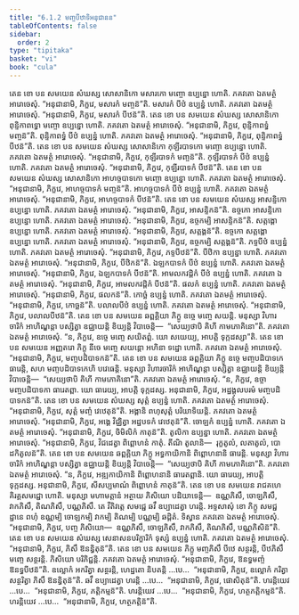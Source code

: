 ```yaml
---
title: "6.1.2 មញ្ចបីឋាទិអនុជានន"
tableOfContents: false
sidebar:
  order: 2
type: "tipitaka"
basket: "vi"
book: "cula"
---
```



<DynamicBreadcrumb />

<Division number="297" book="cula">

<Paragraph number="1274" book="cula">
តេន ខោ បន សមយេន សំឃស្ស សោសានិកោ មសារកោ មញ្ចោ ឧប្បន្នោ ហោតិ. ភគវតោ ឯតមត្ថំ អារោចេសុំ. “អនុជានាមិ, ភិក្ខវេ, មសារកំ មញ្ចន៑”តិ. មសារកំ បីឋំ ឧប្បន្នំ ហោតិ. ភគវតោ ឯតមត្ថំ អារោចេសុំ. “អនុជានាមិ, ភិក្ខវេ, មសារកំ បីឋន៑”តិ.
</Paragraph>

<Paragraph number="1275" book="cula">
តេន ខោ បន សមយេន សំឃស្ស សោសានិកោ ពុន្ទិកាពទ្ធោ មញ្ចោ ឧប្បន្នោ ហោតិ. ភគវតោ ឯតមត្ថំ អារោចេសុំ. “អនុជានាមិ, ភិក្ខវេ, ពុន្ទិកាពទ្ធំ មញ្ចន៑”តិ. ពុន្ទិកាពទ្ធំ បីឋំ ឧប្បន្នំ ហោតិ. ភគវតោ ឯតមត្ថំ អារោចេសុំ. “អនុជានាមិ, ភិក្ខវេ, ពុន្ទិកាពទ្ធំ បីឋន៑”តិ.
</Paragraph>

<Paragraph number="1276" book="cula">
តេន ខោ បន សមយេន សំឃស្ស សោសានិកោ កុឡីរបាទកោ មញ្ចោ ឧប្បន្នោ ហោតិ. ភគវតោ ឯតមត្ថំ អារោចេសុំ. “អនុជានាមិ, ភិក្ខវេ, កុឡីរបាទកំ មញ្ចន៑”តិ. កុឡីរបាទកំ បីឋំ ឧប្បន្នំ ហោតិ. ភគវតោ ឯតមត្ថំ អារោចេសុំ. “អនុជានាមិ, ភិក្ខវេ, កុឡីរបាទកំ បីឋន៑”តិ.
</Paragraph>

<Paragraph number="1277" book="cula">
តេន ខោ បន សមយេន សំឃស្ស សោសានិកោ អាហច្ចបាទកោ មញ្ចោ ឧប្បន្នោ ហោតិ. ភគវតោ ឯតមត្ថំ អារោចេសុំ. “អនុជានាមិ, ភិក្ខវេ, អាហច្ចបាទកំ មញ្ចន៑”តិ. អាហច្ចបាទកំ បីឋំ ឧប្បន្នំ ហោតិ. ភគវតោ ឯតមត្ថំ អារោចេសុំ. “អនុជានាមិ, ភិក្ខវេ, អាហច្ចបាទកំ បីឋន៑”តិ.
</Paragraph>

<Paragraph number="1278" book="cula">
តេន ខោ បន សមយេន សំឃស្ស អាសន្ទិកោ ឧប្បន្នោ ហោតិ. ភគវតោ ឯតមត្ថំ អារោចេសុំ. “អនុជានាមិ, ភិក្ខវេ, អាសន្ទិកន៑”តិ. ឧច្ចកោ អាសន្ទិកោ ឧប្បន្នោ ហោតិ. ភគវតោ ឯតមត្ថំ អារោចេសុំ. “អនុជានាមិ, ភិក្ខវេ, ឧច្ចកម្បិ អាសន្ទិកន៑”តិ. សត្តង្គោ ឧប្បន្នោ ហោតិ. ភគវតោ ឯតមត្ថំ អារោចេសុំ. “អនុជានាមិ, ភិក្ខវេ, សត្តង្គន៑”តិ. ឧច្ចកោ សត្តង្គោ ឧប្បន្នោ ហោតិ. ភគវតោ ឯតមត្ថំ អារោចេសុំ. “អនុជានាមិ, ភិក្ខវេ, ឧច្ចកម្បិ សត្តង្គន៑”តិ. ភទ្ទបីឋំ ឧប្បន្នំ ហោតិ. ភគវតោ ឯតមត្ថំ អារោចេសុំ. “អនុជានាមិ, ភិក្ខវេ, ភទ្ទបីឋន៑”តិ. បីឋិកា ឧប្បន្នា ហោតិ. ភគវតោ ឯតមត្ថំ អារោចេសុំ. “អនុជានាមិ, ភិក្ខវេ, បីឋិកន៑”តិ. ឯឡកបាទកំ បីឋំ ឧប្បន្នំ ហោតិ. ភគវតោ ឯតមត្ថំ អារោចេសុំ. “អនុជានាមិ, ភិក្ខវេ, ឯឡកបាទកំ បីឋន៑”តិ. អាមលកវដ្ដិកំ បីឋំ ឧប្បន្នំ ហោតិ. ភគវតោ ឯតមត្ថំ អារោចេសុំ. “អនុជានាមិ, ភិក្ខវេ, អាមលកវដ្ដិកំ បីឋន៑”តិ. ផលកំ ឧប្បន្នំ ហោតិ. ភគវតោ ឯតមត្ថំ អារោចេសុំ. “អនុជានាមិ, ភិក្ខវេ, ផលកន៑”តិ. កោច្ឆំ ឧប្បន្នំ ហោតិ. ភគវតោ ឯតមត្ថំ អារោចេសុំ. “អនុជានាមិ, ភិក្ខវេ, កោច្ឆន៑”តិ. បលាលបីឋំ ឧប្បន្នំ ហោតិ. ភគវតោ ឯតមត្ថំ អារោចេសុំ. “អនុជានាមិ, ភិក្ខវេ, បលាលបីឋន៑”តិ.
</Paragraph>

<Paragraph number="1279" book="cula">
តេន ខោ បន សមយេន ឆព្ពគ្គិយា ភិក្ខូ ឧច្ចេ មញ្ចេ សយន្តិ. មនុស្សា វិហារចារិកំ អាហិណ្ឌន្តា បស្សិត្វា ឧជ្ឈាយន្តិ ខិយ្យន្តិ វិបាចេន្តិ—  “សេយ្យថាបិ គិហី កាមភោគិនោ”តិ. ភគវតោ ឯតមត្ថំ អារោចេសុំ. “ន, ភិក្ខវេ, ឧច្ចេ មញ្ចេ សយិតព្ពំ. យោ សយេយ្យ, អាបត្តិ ទុក្កដស្សា”តិ.
</Paragraph>

<Paragraph number="1280" book="cula">
តេន ខោ បន សមយេន អញ្ញតរោ ភិក្ខុ នីចេ មញ្ចេ សយន្តោ អហិនា ទដ្ឋោ ហោតិ. ភគវតោ ឯតមត្ថំ អារោចេសុំ. “អនុជានាមិ, ភិក្ខវេ, មញ្ចបដិបាទកន៑”តិ.
</Paragraph>

<Paragraph number="1281" book="cula">
តេន ខោ បន សមយេន ឆព្ពគ្គិយា ភិក្ខូ ឧច្ចេ មញ្ចបដិបាទកេ ធារេន្តិ, សហ មញ្ចបដិបាទកេហិ បវេធេន្តិ. មនុស្សា វិហារចារិកំ អាហិណ្ឌន្តា បស្សិត្វា ឧជ្ឈាយន្តិ ខិយ្យន្តិ វិបាចេន្តិ—  “សេយ្យថាបិ គិហី កាមភោគិនោ”តិ. ភគវតោ ឯតមត្ថំ អារោចេសុំ. “ន, ភិក្ខវេ, ឧច្ចា មញ្ចបដិបាទកា ធារេតព្ពា. យោ ធារេយ្យ, អាបត្តិ ទុក្កដស្ស. អនុជានាមិ, ភិក្ខវេ, អដ្ឋង្គុលបរមំ មញ្ចបដិបាទកន៑”តិ.
</Paragraph>

<Paragraph number="1282" book="cula">
តេន ខោ បន សមយេន សំឃស្ស សុត្តំ ឧប្បន្នំ ហោតិ. ភគវតោ ឯតមត្ថំ អារោចេសុំ. “អនុជានាមិ, ភិក្ខវេ, សុត្តំ មញ្ចំ វេឋេតុន៑”តិ. អង្គានិ ពហុសុត្តំ បរិយាទិយន្តិ. ភគវតោ ឯតមត្ថំ អារោចេសុំ. “អនុជានាមិ, ភិក្ខវេ, អង្គេ វិជ្ឈិត្វា អដ្ឋបទកំ វេឋេតុន៑”តិ. ចោឡកំ ឧប្បន្នំ ហោតិ. ភគវតោ ឯតមត្ថំ អារោចេសុំ. “អនុជានាមិ, ភិក្ខវេ, ចិមិលិកំ កាតុន៑”តិ. តូលិកា ឧប្បន្នា ហោតិ. ភគវតោ ឯតមត្ថំ អារោចេសុំ. “អនុជានាមិ, ភិក្ខវេ, វិជដេត្វា ពិព្ពោហនំ កាតុំ. តីណិ តូលានិ—  រុក្ខតូលំ, លតាតូលំ, បោដកិតូលន៑”តិ.
</Paragraph>

<Paragraph number="1283" book="cula">
តេន ខោ បន សមយេន ឆព្ពគ្គិយា ភិក្ខូ អទ្ធកាយិកានិ ពិព្ពោហនានិ ធារេន្តិ. មនុស្សា វិហារចារិកំ អាហិណ្ឌន្តា បស្សិត្វា ឧជ្ឈាយន្តិ ខិយ្យន្តិ វិបាចេន្តិ—  “សេយ្យថាបិ គិហី កាមភោគិនោ”តិ. ភគវតោ ឯតមត្ថំ អារោចេសុំ. “ន, ភិក្ខវេ, អឌ្ឍកាយិកានិ ពិព្ពោហនានិ ធារេតព្ពានិ. យោ ធារេយ្យ, អាបត្តិ ទុក្កដស្ស. អនុជានាមិ, ភិក្ខវេ, សីសប្បមាណំ ពិព្ពោហនំ កាតុន៑”តិ.
</Paragraph>

<Paragraph number="1284" book="cula">
តេន ខោ បន សមយេន រាជគហេ គិរគ្គសមជ្ជោ ហោតិ. មនុស្សា មហាមត្តានំ អត្ថាយ ភិសិយោ បដិយាទេន្តិ—  ឧណ្ណភិសឹ, ចោឡភិសឹ, វាកភិសឹ, តិណភិសឹ, បណ្ណភិសឹ. តេ វីតិវត្តេ សមជ្ជេ ឆវឹ ឧប្បាដេត្វា ហរន្តិ. អទ្ទសាសុំ ខោ ភិក្ខូ សមជ្ជដ្ឋានេ ពហុំ ឧណ្ណម្បិ ចោឡកម្បិ វាកម្បិ តិណម្បិ បណ្ណម្បិ ឆដ្ដិតំ. ទិស្វាន ភគវតោ ឯតមត្ថំ អារោចេសុំ. “អនុជានាមិ, ភិក្ខវេ, បញ្ច ភិសិយោ—  ឧណ្ណភិសឹ, ចោឡភិសឹ, វាកភិសឹ, តិណភិសឹ, បណ្ណភិសិន៑”តិ.
</Paragraph>

<Paragraph number="1285" book="cula">
តេន ខោ បន សមយេន សំឃស្ស សេនាសនបរិក្ខារិកំ ទុស្សំ ឧប្បន្នំ ហោតិ. ភគវតោ ឯតមត្ថំ អារោចេសុំ. “អនុជានាមិ, ភិក្ខវេ, ភិសឹ ឱនន្ធិតុន៑”តិ.
</Paragraph>

<Paragraph number="1286" book="cula">
តេន ខោ បន សមយេន ភិក្ខូ មញ្ចភិសឹ បីឋេ សន្ថរន្តិ, បីឋភិសឹ មញ្ចេ សន្ថរន្តិ. ភិសិយោ បរិភិជ្ជន្តិ. ភគវតោ ឯតមត្ថំ អារោចេសុំ. “អនុជានាមិ, ភិក្ខវេ, ឱនទ្ធមញ្ចំ ឱនទ្ធបីឋន៑”តិ. ឧល្លោកំ អករិត្វា សន្ថរន្តិ, ហេដ្ឋតោ និបតន្តិ …បេ…  “អនុជានាមិ, ភិក្ខវេ, ឧល្លោកំ ករិត្វា សន្ថរិត្វា ភិសឹ ឱនន្ធិតុន៑”តិ. ឆវឹ ឧប្បាដេត្វា ហរន្តិ …បេ…  “អនុជានាមិ, ភិក្ខវេ, ផោសិតុន៑”តិ. ហរន្តិយេវ …បេ…  “អនុជានាមិ, ភិក្ខវេ, ភត្តិកម្មន៑”តិ. ហរន្តិយេវ …បេ…  “អនុជានាមិ, ភិក្ខវេ, ហត្ថភត្តិកម្មន៑”តិ. ហរន្តិយេវ …បេ…  “អនុជានាមិ, ភិក្ខវេ, ហត្ថភត្តិន៑”តិ.
</Paragraph>
</Division>